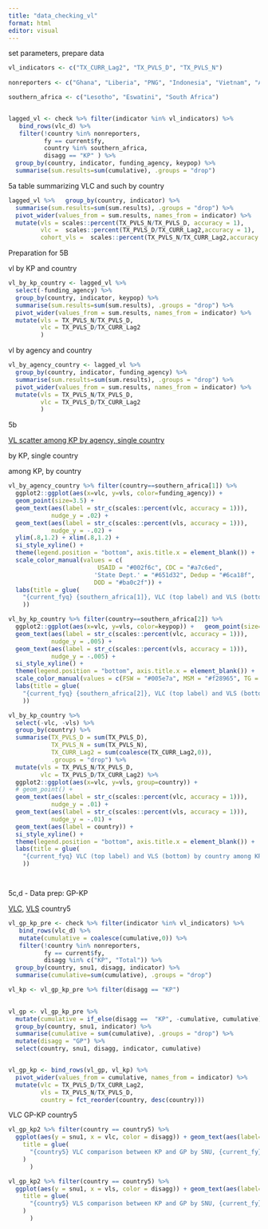 ```yaml
---
title: "data_checking_vl"
format: html
editor: visual
---
```


set parameters, prepare data

```r

vl_indicators <- c("TX_CURR_Lag2", "TX_PVLS_D", "TX_PVLS_N")
 
nonreporters <- c("Ghana", "Liberia", "PNG", "Indonesia", "Vietnam", "Angola")

southern_africa <- c("Lesotho", "Eswatini", "South Africa")


lagged_vl <- check %>% filter(indicator %in% vl_indicators) %>% 
   bind_rows(vlc_d) %>% 
   filter(!country %in% nonreporters,
          fy == current$fy,
          country %in% southern_africa,
          disagg == "KP" ) %>%
  group_by(country, indicator, funding_agency, keypop) %>%
  summarise(sum.results=sum(cumulative), .groups = "drop") 


```

5a table summarizing VLC and such by country

```r
lagged_vl %>%   group_by(country, indicator) %>%
  summarise(sum.results=sum(sum.results), .groups = "drop") %>%
  pivot_wider(values_from = sum.results, names_from = indicator) %>%
  mutate(vls = scales::percent(TX_PVLS_N/TX_PVLS_D, accuracy = 1),
         vlc =  scales::percent(TX_PVLS_D/TX_CURR_Lag2,accuracy = 1),
         cohort_vls =  scales::percent(TX_PVLS_N/TX_CURR_Lag2,accuracy = 1))
```

Preparation for 5B

vl by KP and country

```r
vl_by_kp_country <- lagged_vl %>%
  select(-funding_agency) %>%
  group_by(country, indicator, keypop) %>%
  summarise(sum.results=sum(sum.results), .groups = "drop") %>% 
  pivot_wider(values_from = sum.results, names_from = indicator) %>%
  mutate(vls = TX_PVLS_N/TX_PVLS_D,
         vlc = TX_PVLS_D/TX_CURR_Lag2
         )


```

vl by agency and country

```r
vl_by_agency_country <- lagged_vl %>%
  group_by(country, indicator, funding_agency) %>%
  summarise(sum.results=sum(sum.results), .groups = "drop") %>% 
  pivot_wider(values_from = sum.results, names_from = indicator) %>%
  mutate(vls = TX_PVLS_N/TX_PVLS_D,
         vlc = TX_PVLS_D/TX_CURR_Lag2
         )
```

5b

[VL scatter among KP by agency, single country](https://tableau.usaid.gov/views/KeyPopulationsDashboard/5_bVLComparisons/15c0a468-dcb1-4a5c-b0e3-015675f5b342/4c22706e-a79a-49e3-84c4-13ccab479ad7?:display_count=n&:showVizHome=n&:origin=viz_share_link)

by KP, single country

among KP, by country

```r


vl_by_agency_country %>% filter(country==southern_africa[1]) %>% 
  ggplot2::ggplot(aes(x=vlc, y=vls, color=funding_agency)) + 
  geom_point(size=3.5) +
  geom_text(aes(label = str_c(scales::percent(vlc, accuracy = 1))), 
            nudge_y = .02) + 
  geom_text(aes(label = str_c(scales::percent(vls, accuracy = 1))), 
            nudge_y = -.02) + 
  ylim(.8,1.2) + xlim(.8,1.2) + 
  si_style_xyline() + 
  theme(legend.position = "bottom", axis.title.x = element_blank()) + 
  scale_color_manual(values = c(
                         USAID = "#002f6c", CDC = "#a7c6ed", 
                        'State Dept.' = "#651d32", Dedup = "#6ca18f", 
                        DOD = "#ba0c2f")) + 
  labs(title = glue(
    "{current_fyq} {southern_africa[1]}, VLC (top label) and VLS (bottom) by agency among KP"
    )) 

vl_by_kp_country %>% filter(country==southern_africa[2]) %>% 
  ggplot2::ggplot(aes(x=vlc, y=vls, color=keypop)) +   geom_point(size=3.5) +
  geom_text(aes(label = str_c(scales::percent(vlc, accuracy = 1))), 
            nudge_y = .005) + 
  geom_text(aes(label = str_c(scales::percent(vls, accuracy = 1))), 
            nudge_y = -.005) + 
  si_style_xyline() + 
  theme(legend.position = "bottom", axis.title.x = element_blank()) + 
  scale_color_manual(values = c(FSW = "#005e7a", MSM = "#f28965", TG = "#990d2e", Prisoners = "#fbcc50", PWID = "#7ecfc0")) + 
  labs(title = glue(
    "{current_fyq} {southern_africa[2]}, VLC (top label) and VLS (bottom) by kp"
    )) 

vl_by_kp_country %>% 
  select(-vlc, -vls) %>%
  group_by(country) %>%
  summarise(TX_PVLS_D = sum(TX_PVLS_D),
            TX_PVLS_N = sum(TX_PVLS_N),
            TX_CURR_Lag2 = sum(coalesce(TX_CURR_Lag2,0)),
            .groups = "drop") %>% 
  mutate(vls = TX_PVLS_N/TX_PVLS_D,
         vlc = TX_PVLS_D/TX_CURR_Lag2) %>% 
  ggplot2::ggplot(aes(x=vlc, y=vls, group=country)) +   
  # geom_point() +
  geom_text(aes(label = str_c(scales::percent(vlc, accuracy = 1))), 
            nudge_y = .01) + 
  geom_text(aes(label = str_c(scales::percent(vls, accuracy = 1))), 
            nudge_y = -.01) + 
  geom_text(aes(label = country)) +   
  si_style_xyline() + 
  theme(legend.position = "bottom", axis.title.x = element_blank()) + 
  labs(title = glue(
    "{current_fyq} VLC (top label) and VLS (bottom) by country among KP"
    )) 




```

5c,d - Data prep: GP-KP

[VLC](https://tableau.usaid.gov/views/KeyPopulationsDashboard/5_cVLCKP-GP/74c36036-3039-47f1-a215-867ba58308e4/8a6bc501-922c-4002-a454-d63c3fec56d2?:display_count=n&:showVizHome=n&:origin=viz_share_link), [VLS](https://tableau.usaid.gov/views/KeyPopulationsDashboard/5_dVLSKP-GP?:showAppBanner=false&:display_count=n&:showVizHome=n&:origin=viz_share_link) country5

```r


vl_gp_kp_pre <- check %>% filter(indicator %in% vl_indicators) %>% 
   bind_rows(vlc_d) %>% 
   mutate(cumulative = coalesce(cumulative,0)) %>%
   filter(!country %in% nonreporters,
          fy == current$fy,
          disagg %in% c("KP", "Total")) %>%
  group_by(country, snu1, disagg, indicator) %>%
  summarise(cumulative=sum(cumulative), .groups = "drop") 

vl_kp <- vl_gp_kp_pre %>% filter(disagg == "KP")
  

vl_gp <- vl_gp_kp_pre %>% 
  mutate(cumulative = if_else(disagg ==  "KP", -cumulative, cumulative)) %>%
  group_by(country, snu1, indicator) %>%
  summarise(cumulative = sum(cumulative), .groups = "drop") %>%
  mutate(disagg = "GP") %>% 
  select(country, snu1, disagg, indicator, cumulative)  


vl_gp_kp <- bind_rows(vl_gp, vl_kp) %>% 
  pivot_wider(values_from = cumulative, names_from = indicator) %>%
  mutate(vlc = TX_PVLS_D/TX_CURR_Lag2,
         vls = TX_PVLS_N/TX_PVLS_D,
         country = fct_reorder(country, desc(country)))
```

VLC GP-KP country5

```r

vl_gp_kp2 %>% filter(country == country5) %>%   
  ggplot(aes(y = snu1, x = vlc, color = disagg)) + geom_text(aes(label=scales::percent(vlc, accuracy = 1))) + scale_color_manual(values = c(KP = scooter, GP = grey60k)) + xlim(0,1.1) + labs(
    title = glue(
      "{country5} VLC comparison between KP and GP by SNU, {current_fy}"
    )
      )

vl_gp_kp2 %>% filter(country == country5) %>%
  ggplot(aes(y = snu1, x = vls, color = disagg)) + geom_text(aes(label=scales::percent(vls, accuracy = 1))) + scale_color_manual(values = c(KP = scooter, GP = grey60k)) + labs(
    title = glue(
      "{country5} VLS comparison between KP and GP by SNU, {current_fy}"
    )
      )
```
